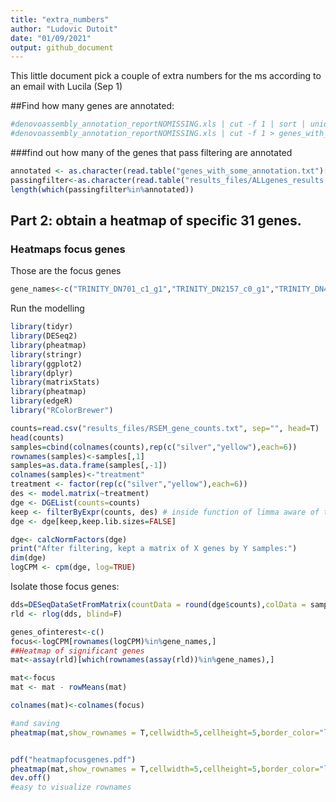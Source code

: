 ```yaml
---
title: "extra_numbers"
author: "Ludovic Dutoit"
date: "01/09/2021"
output: github_document
---
```



This little document pick a couple of extra numbers for the ms according to an email with Lucila (Sep 1)


##Find how many genes are annotated:

```sh
#denovoassembly_annotation_reportNOMISSING.xls | cut -f 1 | sort | uniq
#denovoassembly_annotation_reportNOMISSING.xls | cut -f 1 > genes_with_some_annotation.txt

````


###find out how many of the genes that pass filtering are annotated

```r
annotated <- as.character(read.table("genes_with_some_annotation.txt")[,1])
passingfilter<-as.character(read.table("results_files/ALLgenes_results.txt",h=T)[,1])
length(which(passingfilter%in%annotated))
```

## Part 2: obtain a heatmap of specific 31 genes.




### Heatmaps focus genes

Those are the focus genes
```r
gene_names<-c("TRINITY_DN701_c1_g1","TRINITY_DN2157_c0_g1","TRINITY_DN4120_c0_g1","TRINITY_DN3177_c2_g1","TRINITY_DN11818_c0_g2","TRINITY_DN7661_c0_g1","TRINITY_DN1565_c1_g1","TRINITY_DN7762_c1_g1","TRINITY_DN9258_c0_g2","TRINITY_DN447_c0_g1","TRINITY_DN9246_c0_g1","TRINITY_DN69174_c0_g1","TRINITY_DN3816_c0_g1","TRINITY_DN434_c0_g1","TRINITY_DN14218_c0_g1","TRINITY_DN259_c1_g1","TRINITY_DN2294_c0_g1","TRINITY_DN15680_c0_g1","TRINITY_DN2563_c8_g1","TRINITY_DN576_c0_g2","TRINITY_DN432_c0_g1","TRINITY_DN2384_c0_g1","TRINITY_DN22213_c0_g1","TRINITY_DN721_c0_g2","TRINITY_DN1800_c0_g1","TRINITY_DN3244_c0_g1","TRINITY_DN10366_c0_g1","TRINITY_DN4408_c0_g2","TRINITY_DN85011_c0_g1","TRINITY_DN17646_c0_g1","TRINITY_DN48_c0_g1","TRINITY_DN3798_c0_g1")
```

Run the modelling
```r
library(tidyr)
library(DESeq2)
library(pheatmap)
library(stringr)
library(ggplot2)
library(dplyr)
library(matrixStats)
library(pheatmap)
library(edgeR)
library("RColorBrewer")

counts=read.csv("results_files/RSEM_gene_counts.txt", sep="", head=T)
head(counts)
samples=cbind(colnames(counts),rep(c("silver","yellow"),each=6))
rownames(samples)<-samples[,1]
samples=as.data.frame(samples[,-1])
colnames(samples)<-"treatment"
treatment <- factor(rep(c("silver","yellow"),each=6))
des <- model.matrix(~treatment)
dge <- DGEList(counts=counts) 
keep <- filterByExpr(counts, des) # inside function of limma aware of the design to remove rad counts
dge <- dge[keep,keep.lib.sizes=FALSE]

dge<- calcNormFactors(dge)
print("After filtering, kept a matrix of X genes by Y samples:")
dim(dge) 
logCPM <- cpm(dge, log=TRUE)
```

Isolate those focus genes:

```r
dds=DESeqDataSetFromMatrix(countData = round(dge$counts),colData = samples,design = ~ treatment)
rld <- rlog(dds, blind=F)

genes_ofinterest<-c()
focus<-logCPM[rownames(logCPM)%in%gene_names,]
##Heatmap of significant genes
mat<-assay(rld)[which(rownames(assay(rld))%in%gene_names),]

mat<-focus
mat <- mat - rowMeans(mat) 

colnames(mat)<-colnames(focus)

#and saving
pheatmap(mat,show_rownames = T,cellwidth=5,cellheight=5,border_color="lightgrey",cluster_row=T,cluster_col=F,fontsize=6) 


pdf("heatmapfocusgenes.pdf")
pheatmap(mat,show_rownames = T,cellwidth=5,cellheight=5,border_color="lightgrey",cluster_row=T,cluster_col=F,fontsize=6) 
dev.off()
#easy to visualize rownames
```

